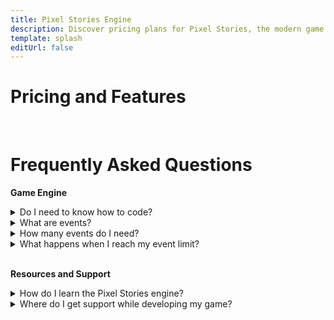 ```yaml
---
title: Pixel Stories Engine
description: Discover pricing plans for Pixel Stories, the modern game engine for creating immersive, story-driven games. Our pricing include one-time payments designed to meet the needs of indie developers and professional studios alike.
template: splash
editUrl: false
---
```



# Pricing and Features

<PricingPlans />

<br />

<div class="">

# Frequently Asked Questions

**Game Engine**

<details>
  <summary>Do I need to know how to code?</summary>
  Answer here
</details>

<details>
  <summary>What are events?</summary>
  Answer here
</details>

<details>
  <summary>How many events do I need?</summary>
  Answer here
</details>

<details>
  <summary>What happens when I reach my event limit?</summary>
  Answer here
</details>

<br />

**Resources and Support**

<details>
  <summary>How do I learn the Pixel Stories engine?</summary>
  Answer here
</details>
<details>
  <summary>Where do I get support while developing my game?</summary>
  Answer here
</details>

</div>
